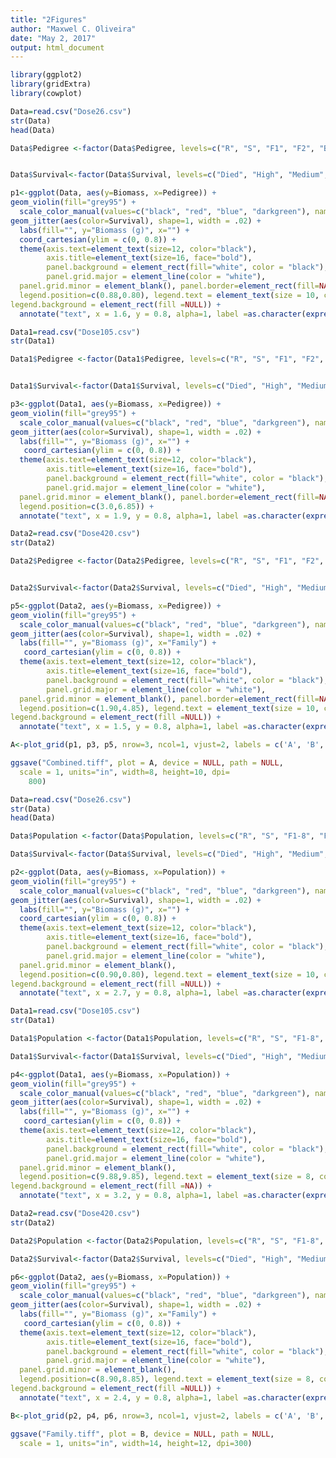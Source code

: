 ```yaml
---
title: "2Figures"
author: "Maxwel C. Oliveira"
date: "May 2, 2017"
output: html_document
---
```



```r
library(ggplot2)
library(gridExtra)
library(cowplot)
```

```r
Data=read.csv("Dose26.csv")
str(Data)
head(Data)
```

```r
Data$Pedigree <-factor(Data$Pedigree, levels=c("R", "S", "F1", "F2", "BC"), labels=c("R", "S", "F1", "F2", "BC"))


Data$Survival<-factor(Data$Survival, levels=c("Died", "High", "Medium", "Low"), labels=c("Dead", "High (>80%)", "Medium (40 to 79%)", "Low (<40%)"))
```

```r
p1<-ggplot(Data, aes(y=Biomass, x=Pedigree)) + 
geom_violin(fill="grey95") +
  scale_color_manual(values=c("black", "red", "blue", "darkgreen"), name="Plant Injury Level") +
geom_jitter(aes(color=Survival), shape=1, width = .02) + 
  labs(fill="", y="Biomass (g)", x="") +
  coord_cartesian(ylim = c(0, 0.8)) +
  theme(axis.text=element_text(size=12, color="black"), 
        axis.title=element_text(size=16, face="bold"), 
        panel.background = element_rect(fill="white", color = "black"), 
        panel.grid.major = element_line(color = "white"), 
  panel.grid.minor = element_blank(), panel.border=element_rect(fill=NA, color="black", size=0.7, linetype = "solid"),
  legend.position=c(0.88,0.80), legend.text = element_text(size = 10, colour = "black"), legend.title = element_text(size = 11, face="bold", colour = "black"), legend.key = element_rect(size=2, fill=NA), 
legend.background = element_rect(fill =NULL)) +
  annotate("text", x = 1.6, y = 0.8, alpha=1, label =as.character(expression(italic(paste("Below-label mesotrione dose (26 g ai ha "^"-1",")")))), parse=T) 
```

```r
Data1=read.csv("Dose105.csv") 
str(Data1)
```


```r
Data1$Pedigree <-factor(Data1$Pedigree, levels=c("R", "S", "F1", "F2", "BC"), labels=c("R", "S", "F1", "F2", "BC"))


Data1$Survival<-factor(Data1$Survival, levels=c("Died", "High", "Medium", "Low"), labels=c("Dead", "High (>80%)", "Medium (40 to 79%)", "Low (<40%)"))
```


```r
p3<-ggplot(Data1, aes(y=Biomass, x=Pedigree)) + 
geom_violin(fill="grey95") +
  scale_color_manual(values=c("black", "red", "blue", "darkgreen"), name="Plant injury level") +
geom_jitter(aes(color=Survival), shape=1, width = .02) + 
  labs(fill="", y="Biomass (g)", x="") +
   coord_cartesian(ylim = c(0, 0.8)) +
  theme(axis.text=element_text(size=12, color="black"), 
        axis.title=element_text(size=16, face="bold"),
        panel.background = element_rect(fill="white", color = "black"), 
        panel.grid.major = element_line(color = "white"), 
  panel.grid.minor = element_blank(), panel.border=element_rect(fill=NA, color="black", size=0.7, linetype = "solid"),
  legend.position=c(3.0,6.85)) +
  annotate("text", x = 1.9, y = 0.8, alpha=1, label =as.character(expression(italic(paste("Recommended mesotrione label dose  (105 g ai ha "^"-1",")")))), parse=T) 
```

```r
Data2=read.csv("Dose420.csv")
str(Data2)
```

```r
Data2$Pedigree <-factor(Data2$Pedigree, levels=c("R", "S", "F1", "F2", "BC"), labels=c("R", "S", "F1", "F2", "BC"))


Data2$Survival<-factor(Data2$Survival, levels=c("Died", "High", "Medium", "Low"), labels=c("Dead", "High (>80%)", "Medium (40 to 79%)", "Low (<40%)"))
```

```r
p5<-ggplot(Data2, aes(y=Biomass, x=Pedigree)) + 
geom_violin(fill="grey95") + 
  scale_color_manual(values=c("black", "red", "blue", "darkgreen"), name="Plant injury level") + 
geom_jitter(aes(color=Survival), shape=1, width = .02) + 
  labs(fill="", y="Biomass (g)", x="Family") + 
   coord_cartesian(ylim = c(0, 0.8)) +
  theme(axis.text=element_text(size=12, color="black"), 
        axis.title=element_text(size=16, face="bold"), 
        panel.background = element_rect(fill="white", color = "black"),  
        panel.grid.major = element_line(color = "white"),  
  panel.grid.minor = element_blank(), panel.border=element_rect(fill=NA, color="black", size=0.7, linetype = "solid"),
  legend.position=c(1.90,4.85), legend.text = element_text(size = 10, colour = "black"), legend.title = element_text(size = 11, face="bold", colour = "black"), legend.key = element_rect(size=2, fill=NA), 
legend.background = element_rect(fill =NULL)) +
  annotate("text", x = 1.5, y = 0.8, alpha=1, label =as.character(expression(italic(paste("High mesotrione dose (420 g ai ha "^"-1",")")))), parse=T) 
```

```r
A<-plot_grid(p1, p3, p5, nrow=3, ncol=1, vjust=2, labels = c('A', 'B','C')) 
```

```r
ggsave("Combined.tiff", plot = A, device = NULL, path = NULL,
  scale = 1, units="in", width=8, height=10, dpi=
    800)
```


















```r
Data=read.csv("Dose26.csv")
str(Data)
head(Data)
```

```r
Data$Population <-factor(Data$Population, levels=c("R", "S", "F1-8", "F1-9", "F1-13", "F2-9", "F2-13", "BC-8", "BC-9", "BC-13"), labels=c("R", "S", "F1-8", "F1-9", "F1-13", "F2-9", "F2-13", "BC-8", "BC-9", "BC-13"))

Data$Survival<-factor(Data$Survival, levels=c("Died", "High", "Medium", "Low"), labels=c("Dead", "High (>80%)", "Medium (40 to 79%)", "Low (<40%)"))
```

```r
p2<-ggplot(Data, aes(y=Biomass, x=Population)) + 
geom_violin(fill="grey95") +
  scale_color_manual(values=c("black", "red", "blue", "darkgreen"), name="Plant injury level") +
geom_jitter(aes(color=Survival), shape=1, width = .02) + 
  labs(fill="", y="Biomass (g)", x="") +
  coord_cartesian(ylim = c(0, 0.8)) +
  theme(axis.text=element_text(size=12, color="black"),
        axis.title=element_text(size=16, face="bold"),
        panel.background = element_rect(fill="white", color = "black"), 
        panel.grid.major = element_line(color = "white"), 
  panel.grid.minor = element_blank(),
  legend.position=c(0.90,0.80), legend.text = element_text(size = 10, colour = "black"), legend.title = element_text(size = 11, face="bold", colour = "black"), legend.key = element_rect(size=2, fill=NA), 
legend.background = element_rect(fill =NULL)) +
  annotate("text", x = 2.7, y = 0.8, alpha=1, label =as.character(expression(italic(paste("Below-label mesotrione dose (26 g ai ha "^"-1",")")))), parse=T) 
```



```r
Data1=read.csv("Dose105.csv") 
str(Data1)
```
 
```r
Data1$Population <-factor(Data1$Population, levels=c("R", "S", "F1-8", "F1-9", "F1-13", "F2-9", "F2-13", "BC-8", "BC-9", "BC-13"), labels=c("R", "S", "F1-8", "F1-9", "F1-13", "F2-9", "F2-13", "BC-8", "BC-9", "BC-13"))

Data1$Survival<-factor(Data1$Survival, levels=c("Died", "High", "Medium", "Low"), labels=c("Dead", "High (>80%)", "Medium (40 to 79%)", "Low (<40%)"))
```

```r
p4<-ggplot(Data1, aes(y=Biomass, x=Population)) + 
geom_violin(fill="grey95") +
  scale_color_manual(values=c("black", "red", "blue", "darkgreen"), name="Plant injury level") +
geom_jitter(aes(color=Survival), shape=1, width = .02) + 
  labs(fill="", y="Biomass (g)", x="") +
   coord_cartesian(ylim = c(0, 0.8)) +
  theme(axis.text=element_text(size=12, color="black"),
        axis.title=element_text(size=16, face="bold"),
        panel.background = element_rect(fill="white", color = "black"), 
        panel.grid.major = element_line(color = "white"), 
  panel.grid.minor = element_blank(),
  legend.position=c(9.88,9.85), legend.text = element_text(size = 8, colour = "black"), legend.title = element_text(size = 10, face="bold", colour = "black"), legend.key = element_rect(size=2, fill=NA),
legend.background = element_rect(fill =NA)) +
  annotate("text", x = 3.2, y = 0.8, alpha=1, label =as.character(expression(italic(paste("Recommended mesotrione label dose  (105 g ai ha "^"-1",")")))), parse=T) 
```



```r
Data2=read.csv("Dose420.csv")
str(Data2)
```

```r
Data2$Population <-factor(Data2$Population, levels=c("R", "S", "F1-8", "F1-9", "F1-13", "F2-9", "F2-13", "BC-8", "BC-9", "BC-13"), labels=c("R", "S", "F1-8", "F1-9", "F1-13", "F2-9", "F2-13", "BC-8", "BC-9", "BC-13"))

Data2$Survival<-factor(Data2$Survival, levels=c("Died", "High", "Medium", "Low"), labels=c("Dead", "High (>80%)", "Medium (40 to 79%)", "Low (<40%)"))
```

```r
p6<-ggplot(Data2, aes(y=Biomass, x=Population)) + 
geom_violin(fill="grey95") + 
  scale_color_manual(values=c("black", "red", "blue", "darkgreen"), name="Plant injury level") + 
geom_jitter(aes(color=Survival), shape=1, width = .02) + 
  labs(fill="", y="Biomass (g)", x="Family") + 
   coord_cartesian(ylim = c(0, 0.8)) +
  theme(axis.text=element_text(size=12, color="black"),
        axis.title=element_text(size=16, face="bold"),
        panel.background = element_rect(fill="white", color = "black"),  
        panel.grid.major = element_line(color = "white"),  
  panel.grid.minor = element_blank(),
  legend.position=c(8.90,8.85), legend.text = element_text(size = 8, colour = "black"), legend.title = element_text(size = 10, face="bold", colour = "black"), legend.key = element_rect(size=2, fill=NA), 
legend.background = element_rect(fill =NULL)) +
  annotate("text", x = 2.4, y = 0.8, alpha=1, label =as.character(expression(italic(paste("High mesotrione dose (420 g ai ha "^"-1",")")))), parse=T) 
```


```r
B<-plot_grid(p2, p4, p6, nrow=3, ncol=1, vjust=2, labels = c('A', 'B','C')) 
```

```r
ggsave("Family.tiff", plot = B, device = NULL, path = NULL,
  scale = 1, units="in", width=14, height=12, dpi=300)

```



